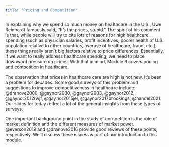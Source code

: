 ```yaml
---
title: "Pricing and Competition"
---
```


In explaining why we spend so much money on healthcare in the U.S., Uwe Reinhardt famously said, "It's the prices, stupid." The spirit of his comment is that, while people will try to cite lots of reasons for high healthcare spending (such as physician salaries, profit incentives, poorer health of U.S. population relative to other countries, overuse of healthcare, fraud, etc.), these things really aren't big factors relative to price differences. Essentially, if we want to really address healthcare spending, we need to place downward pressure on prices. With that in mind, Module 3 covers pricing and competition in healthcare.

The observation that prices in healthcare care are high is not new. It's been a problem for decades. Some good surveys of this problem and suggestions to improve competitiveness in healthcare include: @dranove2000, @gaynor2000, @gaynor2003, @gaynor2012, @gaynor2012rwjf, @gaynor2015jel, @gaynor2017brookings, @handel2021. Our slides for today reflect a lot of the general insights from these types of surveys.

One important background point in the study of competition is the role of market definition and the different measures of market power. @everson2019 and @dranove2016 provide good reviews of these points, respectively. We'll discuss these issues as part of our introduction to this module.
